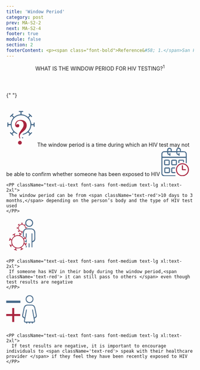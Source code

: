 ```yaml
---
title: 'Window Period'
category: post
prev: MA-S2-2
next: MA-S2-4
footer: true
module: false
section: 2
footerContent: <p><span class="font-bold">Reference&#58; 1.</span>San Francisco AIDS Foundation. HIV FAQs. 2022. Accessed May 19, 2022. https://www.sfaf.org/resource-library/hiv-faqs/</p>
---
```


<Header title="ok">
  WHAT IS THE <span className="text-red">WINDOW PERIOD </span>FOR HIV TESTING?<sup>1</sup>
</Header>

{" "}

<br />
<SingleLayout>
  <PotatoLayout class='items-center w-4/5 mx-auto' gap>
    <svg
      xmlns="http://www.w3.org/2000/svg"
      width="79.357"
      height="98.357"
      viewBox="0 0 79.357 98.357"
    >
      <g
        id="Group_505"
        data-name="Group 505"
        transform="translate(-578 -329.162)"
      >
        <path
          id="Path_32"
          data-name="Path 32"
          d="M206.252,81.185a2.707,2.707,0,0,0-5.364-.614c-.2.766-.294,1.559-.446,2.378h-2.878a76.444,76.444,0,0,0-2.441-8.126,85.568,85.568,0,0,0-4.179-7.778c.65-.625,1.417-1.355,2.156-2.067a21.8,21.8,0,0,0,1.987,1.469,2.67,2.67,0,0,0,3.457-.383,2.59,2.59,0,0,0,.339-3.251,7.616,7.616,0,0,0-1.212-1.569q-2.179-2.231-4.4-4.41a12.38,12.38,0,0,0-1.666-1.462c-1.47-1.006-2.86-.935-3.814.135a3.1,3.1,0,0,0,.036,3.9c.374.516.793.989,1.176,1.469-.757.856-1.39,1.568-2.192,2.478a31.233,31.233,0,0,0-15.7-6.7V53.366c.829-.1,1.559-.142,2.272-.266a2.6,2.6,0,0,0,2.254-2.816,2.437,2.437,0,0,0-2.343-2.495c-3.4-.09-6.816-.1-10.22.008a2.42,2.42,0,0,0-2.522,2.567,2.866,2.866,0,0,0,2.433,2.744c.713.133,1.435.187,2.236.285v3.279a30.243,30.243,0,0,0-15.6,6.575c-.918-.909-1.639-1.622-2.415-2.4.544-.676,1.016-1.23,1.452-1.818a2.584,2.584,0,0,0-.2-3.608,2.514,2.514,0,0,0-3.6-.187c-2.433,2.28-4.82,4.616-7.11,7.038a2.6,2.6,0,0,0,.053,3.8,2.75,2.75,0,0,0,3.823.1c.517-.384,1-.82,1.631-1.337.811.819,1.533,1.533,2.335,2.343a32.129,32.129,0,0,0-6.531,15.664h-3.4c-.053-.766-.053-1.353-.143-1.933a2.837,2.837,0,0,0-2.825-2.621,2.592,2.592,0,0,0-2.62,2.477c-.125,3.333-.16,6.675-.062,10.016a2.723,2.723,0,0,0,2.744,2.673,2.831,2.831,0,0,0,2.744-2.7c.107-.633.16-1.274.241-1.977h3.288a31.878,31.878,0,0,0,6.407,15.566l-2.192,2.547c-.7-.552-1.2-.961-1.72-1.363a2.5,2.5,0,0,0-3.573.054,2.64,2.64,0,0,0-.312,3.787A14.213,14.213,0,0,0,138.7,110.5c1.889,1.89,3.742,3.814,5.676,5.649a2.8,2.8,0,0,0,3.992.169c1.167-1.149,1.194-2.531.045-3.974-.365-.454-.748-.882-1.221-1.435.793-.774,1.506-1.478,2.21-2.165,2.611,1.418,5.043,2.994,7.672,4.1a82.663,82.663,0,0,0,8.153,2.513v2.94c-.775.107-1.417.2-2.067.294a2.711,2.711,0,0,0,.2,5.417c3.261.071,6.522.071,9.784-.027a2.438,2.438,0,0,0,2.468-2.593,2.582,2.582,0,0,0-2.308-2.771c-.7-.116-1.426-.2-2.174-.312v-3.288a31.933,31.933,0,0,0,15.531-6.432c.927.846,1.675,1.524,2.468,2.245-.517.6-.927,1.016-1.283,1.487a3.1,3.1,0,0,0-.116,3.894,3.009,3.009,0,0,0,4.036.116,7.065,7.065,0,0,0,.829-.731c1.729-1.729,3.466-3.456,5.186-5.2a6.563,6.563,0,0,0,.962-1.2,2.81,2.81,0,0,0-.374-3.643,2.855,2.855,0,0,0-3.68-.072c-.526.383-1,.829-1.657,1.391-.784-.91-1.479-1.7-2.228-2.567a29.174,29.174,0,0,0,6.424-15.433h3.27c.125.82.2,1.488.348,2.13a2.912,2.912,0,0,0,2.923,2.46A3.05,3.05,0,0,0,206.3,90.54c-.125-3.119-.009-6.237-.045-9.356m-38.118,28.451A23.746,23.746,0,1,1,191.879,85.89a23.747,23.747,0,0,1-23.746,23.745"
          transform="translate(449.559 282.942)"
          fill="#476a8a"
          stroke="#fff"
          stroke-width="3"
        />
        <g
          id="Path_38"
          data-name="Path 38"
          transform="translate(637.039 506.753)"
          fill="#a9253f"
        >
          <path
            d="M -22.28816032409668 -81.7333984375 C -24.30509185791016 -81.7333984375 -26.13930320739746 -82.50151062011719 -27.59250450134277 -83.95469665527344 C -29.04571533203125 -85.40790557861328 -29.8138370513916 -87.24213409423828 -29.8138370513916 -89.25907897949219 C -29.8138370513916 -91.35214233398438 -29.03593635559082 -93.21207427978516 -27.56424903869629 -94.63779449462891 C -26.11438179016113 -96.04236602783203 -24.25775909423828 -96.78476715087891 -22.19509315490723 -96.78476715087891 C -20.16290473937988 -96.78476715087891 -18.33515930175781 -96.00686645507812 -16.90943717956543 -94.53515625 C -15.50488185882568 -93.08527374267578 -14.76248168945312 -91.26084136962891 -14.76248168945312 -89.25907897949219 C -14.76248168945312 -87.25729370117188 -15.50488185882568 -85.432861328125 -16.90942573547363 -83.98299407958984 C -18.33515930175781 -82.51128387451172 -20.19509315490723 -81.7333984375 -22.28816032409668 -81.7333984375 Z M -22.28816032409668 -98.02031707763672 C -23.09587097167969 -98.02031707763672 -24.27554893493652 -98.31279754638672 -25.30855941772461 -99.7061767578125 C -25.7917594909668 -100.3579406738281 -26.22721481323242 -101.2286987304688 -26.63979339599609 -102.3682098388672 C -27.38731575012207 -104.4328079223633 -27.76634788513184 -106.5666198730469 -27.76634788513184 -108.7103424072266 C -27.76634788513184 -111.537109375 -27.19105911254883 -114.2468338012695 -26.05644798278809 -116.7642288208008 C -24.97103691101074 -119.1724624633789 -23.0736141204834 -122.0951995849609 -20.2557487487793 -125.6994552612305 C -16.65581512451172 -130.3118591308594 -14.82985973358154 -134.24072265625 -14.82985973358154 -137.3753204345703 C -14.82985973358154 -140.1632690429688 -15.4965705871582 -142.2426910400391 -16.86808204650879 -143.7324371337891 C -18.18442535400391 -145.1622924804688 -19.98779296875 -145.8573455810547 -22.3812255859375 -145.8573455810547 C -24.54180335998535 -145.8573455810547 -26.29417037963867 -145.1212768554688 -27.73845863342285 -143.6071014404297 C -28.24381637573242 -143.0772857666016 -28.66022491455078 -142.5043792724609 -28.98944664001465 -141.8837585449219 C -28.71784210205078 -141.9097595214844 -28.43836402893066 -141.9228057861328 -28.15145874023438 -141.9228057861328 C -26.06412696838379 -141.9228057861328 -24.40605926513672 -141.3097991943359 -23.22332572937012 -140.1007995605469 C -22.05552673339844 -138.9070434570312 -21.46339225769043 -137.2385711669922 -21.46339225769043 -135.1417083740234 C -21.46339225769043 -132.9332733154297 -22.14105987548828 -131.1879577636719 -23.47756004333496 -129.9542388916016 C -24.75698089599609 -128.7732238769531 -26.54869270324707 -128.1743927001953 -28.80293655395508 -128.1743927001953 C -31.43082618713379 -128.1743927001953 -33.65738296508789 -129.1282348632812 -35.24188232421875 -130.9328155517578 C -36.76579284667969 -132.6683654785156 -37.53849411010742 -134.9298706054688 -37.53849411010742 -137.6545257568359 C -37.53849411010742 -142.1735382080078 -35.85834884643555 -145.9373931884766 -32.54472732543945 -148.8414764404297 C -29.3272590637207 -151.6612701416016 -25.15627098083496 -153.0910186767578 -20.14759254455566 -153.0910186767578 C -14.69689273834229 -153.0910186767578 -10.20630359649658 -151.5459594726562 -6.800559520721436 -148.4987487792969 C -3.314403772354126 -145.3795166015625 -1.54679274559021 -141.2299957275391 -1.54679274559021 -136.1654205322266 C -1.54679274559021 -132.3711700439453 -2.512103796005249 -128.8384704589844 -4.41590404510498 -125.6654434204102 L -4.420003890991211 -125.6586074829102 L -4.424148082733154 -125.6518096923828 C -5.397426128387451 -124.0528411865234 -6.32887077331543 -122.7996444702148 -7.271703720092773 -121.8205642700195 C -8.14264965057373 -120.916130065918 -10.45166873931885 -118.8689880371094 -14.33058071136475 -115.5622787475586 C -19.4836311340332 -111.1139373779297 -20.25350379943848 -108.4852981567383 -20.25350379943848 -107.3142852783203 C -20.25350379943848 -106.9803237915039 -20.15587615966797 -105.8872146606445 -19.2530460357666 -102.9496765136719 C -19.11023330688477 -102.5053100585938 -19.04361534118652 -101.9981460571289 -19.04361534118652 -101.3579406738281 C -19.04361534118652 -99.42399597167969 -20.40814781188965 -98.02031707763672 -22.28816032409668 -98.02031707763672 Z"
            stroke="none"
          />
          <path
            d="M -20.1475944519043 -150.5910186767578 C -24.55282211303711 -150.5910186767578 -28.13594055175781 -149.3811187744141 -30.89695358276367 -146.9613647460938 C -33.65799331665039 -144.5415649414062 -35.03850173950195 -141.4392852783203 -35.03850173950195 -137.6545257568359 C -35.03850173950195 -135.5449676513672 -34.4801025390625 -133.8542327880859 -33.36327362060547 -132.5823364257812 C -32.2464485168457 -131.3103790283203 -30.72634124755859 -130.6743927001953 -28.80292892456055 -130.6743927001953 C -25.57656860351562 -130.6743927001953 -23.96339416503906 -132.1635284423828 -23.96339416503906 -135.1417236328125 C -23.96339416503906 -137.9958190917969 -25.35940933227539 -139.4228057861328 -28.15146255493164 -139.4228057861328 C -29.82668876647949 -139.4228057861328 -30.97451400756836 -138.8334045410156 -31.5949821472168 -137.6545257568359 C -31.90520858764648 -137.1581573486328 -32.09134292602539 -136.8479309082031 -32.15339660644531 -136.7238464355469 C -32.33952713012695 -136.7238464355469 -32.43259429931641 -137.0650787353516 -32.43259429931641 -137.7476196289062 C -32.43259429931641 -140.7878112792969 -31.47088813781738 -143.3161315917969 -29.5474739074707 -145.3326110839844 C -27.62406158447266 -147.3490905761719 -25.23531532287598 -148.3573455810547 -22.38122177124023 -148.3573455810547 C -19.27895545959473 -148.3573455810547 -16.82815551757812 -147.3801574707031 -15.02884864807129 -145.4257049560547 C -13.22952842712402 -143.4712982177734 -12.32986259460449 -140.7878112792969 -12.32986259460449 -137.3753051757812 C -12.32986259460449 -133.6526184082031 -14.31531524658203 -129.2473449707031 -18.28622245788574 -124.1596450805664 C -20.95418167114258 -120.7471389770508 -22.7845287322998 -117.9395523071289 -23.77724838256836 -115.7369842529297 C -24.76998138427734 -113.5343704223633 -25.26634216308594 -111.1921539306641 -25.26634216308594 -108.7103424072266 C -25.26634216308594 -106.8489685058594 -24.94060897827148 -105.0186309814453 -24.28912734985352 -103.2193145751953 C -23.63764953613281 -101.4199829101562 -22.97066116333008 -100.5203247070312 -22.28815460205078 -100.5203247070312 C -21.79179573059082 -100.5203247070312 -21.54362106323242 -100.7995300292969 -21.54362106323242 -101.3579406738281 C -21.54362106323242 -101.7302093505859 -21.57463455200195 -102.0094146728516 -21.63667488098145 -102.1955413818359 C -22.38122177124023 -104.6153411865234 -22.75350189208984 -106.3215789794922 -22.75350189208984 -107.3142852783203 C -22.75350189208984 -110.1683807373047 -20.48884773254395 -113.5498733520508 -15.95952796936035 -117.4587554931641 C -12.17475509643555 -120.6851043701172 -9.879074096679688 -122.7170867919922 -9.072475433349609 -123.5547027587891 C -8.265888214111328 -124.3922882080078 -7.428274154663086 -125.5246505737305 -6.559635162353516 -126.9516754150391 C -4.884407043457031 -129.7437286376953 -4.046794891357422 -132.8149719238281 -4.046794891357422 -136.1654205322266 C -4.046794891357422 -140.5086212158203 -5.520381927490234 -143.9986724853516 -8.467540740966797 -146.6356353759766 C -11.41470146179199 -149.2725524902344 -15.30804824829102 -150.5910186767578 -20.1475944519043 -150.5910186767578 M -22.19508743286133 -94.28475952148438 C -23.62214279174805 -94.28475952148438 -24.83202171325684 -93.80390930175781 -25.82475471496582 -92.84220886230469 C -26.81747436523438 -91.8804931640625 -27.3138484954834 -90.68612670898438 -27.3138484954834 -89.25907897949219 C -27.3138484954834 -87.89407348632812 -26.81747436523438 -86.7152099609375 -25.82475471496582 -85.72247314453125 C -24.83202171325684 -84.72976684570312 -23.65315628051758 -84.2333984375 -22.28815460205078 -84.2333984375 C -20.86111450195312 -84.2333984375 -19.6667423248291 -84.72976684570312 -18.70503425598145 -85.72247314453125 C -17.74332809448242 -86.7152099609375 -17.26247406005859 -87.89407348632812 -17.26247406005859 -89.25907897949219 C -17.26247406005859 -90.62406921386719 -17.74332809448242 -91.80293273925781 -18.70503425598145 -92.79566955566406 C -19.6667423248291 -93.78839111328125 -20.83008766174316 -94.28475952148438 -22.19508743286133 -94.28475952148438 M -20.1475944519043 -155.5910186767578 C -14.06310081481934 -155.5910186767578 -9.011661529541016 -153.8316650390625 -5.133583068847656 -150.3618621826172 C -3.112167358398438 -148.5531921386719 -1.568595886230469 -146.4078063964844 -0.5457420349121094 -143.9852294921875 C 0.4488868713378906 -141.6295471191406 0.9532051086425781 -138.9985809326172 0.9532051086425781 -136.1654205322266 C 0.9532051086425781 -131.9116821289062 -0.1319694519042969 -127.9462051391602 -2.272167205810547 -124.3792114257812 L -2.288661956787109 -124.3518981933594 C -3.358474731445312 -122.5943984985352 -4.399394989013672 -121.1991577148438 -5.470916748046875 -120.0864486694336 C -6.0631103515625 -119.4714813232422 -7.457117080688477 -118.1367492675781 -12.70323944091797 -113.664436340332 C -17.56014060974121 -109.4703750610352 -17.74668502807617 -107.5042037963867 -17.75327301025391 -107.3251647949219 C -17.74707984924316 -107.2189559936523 -17.67315101623535 -106.3215179443359 -16.86798667907715 -103.6991577148438 C -16.64685821533203 -103.0055084228516 -16.54362106323242 -102.2588500976562 -16.54362106323242 -101.3579406738281 C -16.54362106323242 -99.93388366699219 -16.97829055786133 -98.85649108886719 -17.47281646728516 -98.09165954589844 C -16.61972427368164 -97.62033081054688 -15.82888412475586 -97.01275634765625 -15.11384773254395 -96.274658203125 C -13.24844741821289 -94.34906005859375 -12.26247406005859 -91.92312622070312 -12.26247406005859 -89.25907897949219 C -12.26247406005859 -86.59500122070312 -13.24846076965332 -84.1690673828125 -15.11382102966309 -82.24349975585938 C -17.02158164978027 -80.27426147460938 -19.50240898132324 -79.2333984375 -22.28815460205078 -79.2333984375 C -24.98250198364258 -79.2333984375 -27.42799377441406 -80.25469970703125 -29.3602352142334 -82.1868896484375 C -31.29252815246582 -84.11920166015625 -32.31385040283203 -86.564697265625 -32.31385040283203 -89.25907897949219 C -32.31385040283203 -92.04481506347656 -31.27298164367676 -94.52565002441406 -29.30376815795898 -96.43336486816406 C -28.65019226074219 -97.06651306152344 -27.93546295166016 -97.59825134277344 -27.16957664489746 -98.02461242675781 C -27.21893882751465 -98.08724975585938 -27.26809692382812 -98.15153503417969 -27.31683540344238 -98.21726989746094 C -27.94663619995117 -99.0667724609375 -28.49407577514648 -100.1461486816406 -28.9904613494873 -101.5171203613281 C -29.83707427978516 -103.8553619384766 -30.26634216308594 -106.2755279541016 -30.26634216308594 -108.7103424072266 C -30.26634216308594 -111.8936920166016 -29.61676788330078 -114.9490356445312 -28.33564758300781 -117.7914886474609 C -27.16684722900391 -120.3847427368164 -25.16811370849609 -123.4751281738281 -22.22526168823242 -127.2392654418945 C -18.17960739135742 -132.4227294921875 -17.32986259460449 -135.6126403808594 -17.32986259460449 -137.3753051757812 C -17.32986259460449 -139.5068054199219 -17.78043556213379 -141.0323486328125 -18.70731544494629 -142.0391235351562 C -19.27236747741699 -142.6528930664062 -20.20052909851074 -143.3573455810547 -22.38122177124023 -143.3573455810547 C -22.71923828125 -143.3573455810547 -23.03722381591797 -143.3335876464844 -23.33814430236816 -143.2848205566406 C -22.52803230285645 -142.8418579101562 -21.90366172790527 -142.3268127441406 -21.4362621307373 -141.8490295410156 C -20.30815505981445 -140.6958770751953 -18.96339416503906 -138.5961456298828 -18.96339416503906 -135.1417236328125 C -18.96339416503906 -131.4862518310547 -20.49607467651367 -129.3041381835938 -21.7818489074707 -128.1172485351562 C -23.53784942626953 -126.4962921142578 -25.90008926391602 -125.6743927001953 -28.80292892456055 -125.6743927001953 C -32.17126083374023 -125.6743927001953 -35.04743576049805 -126.9223403930664 -37.12048721313477 -129.2833251953125 C -39.05671310424805 -131.4884338378906 -40.03850173950195 -134.304931640625 -40.03850173950195 -137.6545257568359 C -40.03850173950195 -140.2429504394531 -39.54483413696289 -142.6647338867188 -38.57123565673828 -144.8526306152344 C -37.58788681030273 -147.0623779296875 -36.11466217041016 -149.0369873046875 -34.19247436523438 -150.7216186523438 C -30.50568771362305 -153.9527130126953 -25.78031539916992 -155.5910186767578 -20.1475944519043 -155.5910186767578 Z"
            stroke="none"
            fill="#fff"
          />
        </g>
      </g>
    </svg>
    <PP className="text-ui-text font-sans font-medium text-lg xl:text-2xl">
      The window period is a time during which an HIV test may not be able to
      confirm whether someone has been exposed to HIV
    </PP>
  </PotatoLayout>
  <PotatoLayout class='items-center w-4/5 mx-auto' gap>
    <svg xmlns="http://www.w3.org/2000/svg" xmlns:xlink="http://www.w3.org/1999/xlink" width="74.074" height="76.538" viewBox="0 0 74.074 76.538">
  <defs>
    <clipPath id="clip-path">
      <rect id="Rectangle_112" data-name="Rectangle 112" width="74.074" height="76.538" fill="#476a8a"/>
    </clipPath>
  </defs>
  <g id="Group_503" data-name="Group 503" clip-path="url(#clip-path)">
    <path id="Path_366" data-name="Path 366" d="M65.434,26.906H2.813c-.042.913-.109,1.7-.11,2.485C2.7,42.177,2.756,54.964,2.667,67.75,2.637,72.016,4.705,73.9,8.838,73.9q12.907.013,25.814,0c.643,0,1.287,0,1.93.019.721.023,1.27.3,1.293,1.111a1.29,1.29,0,0,1-1.285,1.444,13.334,13.334,0,0,1-1.444.048c-9.087,0-18.175.023-27.261-.008C3.112,76.5.05,73.444.044,68.679.024,51.469.09,34.26,0,17.051A7.775,7.775,0,0,1,8.013,9.11c2.319-.014,4.5,0,6.75-.023.147,0,.693.022.693.022.048-.978.056-2.354.166-3.441.234-2.3,1.188-4.221,3.432-5.093a6.491,6.491,0,0,1,6.812.874,4.639,4.639,0,0,1,1.91,3.714c0,1.192,0,2.384,0,3.774,4.217,0,8.332.013,12.4.013a19.8,19.8,0,0,1,.238-4.094A5.465,5.465,0,0,1,45.162.128,6.178,6.178,0,0,1,51.636,2.8a7.188,7.188,0,0,1,.751,2.717,33.96,33.96,0,0,1,.029,3.622c2.54,0,4.767-.054,6.989.02a13.11,13.11,0,0,1,4.017.487c3.464,1.271,4.775,4.109,4.809,7.6.054,5.468.015,10.936.016,16.4q0,2.292,0,4.584c0,.322.013.644-.006.965-.091,1.511-.7,2.527-1.49,2.363-1.292-.269-1.161-1.35-1.163-2.311-.006-3.538,0-7.077-.01-10.615,0-.545-.088-1.09-.144-1.727M21.6,16.752c.056-.5.116-.809.122-1.122.016-.9.259-1.651,1.342-1.577,1.028.07,1.268.838,1.273,1.72.007,1.206,0,2.413.012,3.62.01.995.026,2.1-1.183,2.335-1.418.27-1.337-1.008-1.588-1.883-.02-.069-.106-.118-.24-.259-4.46-.449-5.75-3.6-5.869-7.708-3.15,0-6.116-.126-9.064.047a3.676,3.676,0,0,0-3.322,3.042c-.715,2.911-.371,5.869-.3,8.757,2.44.555,60.7.506,62.8-.073,0-1.756.011-3.589-.006-5.421a11.1,11.1,0,0,0-.135-1.914c-.621-3.347-2-4.5-5.427-4.509q-7.361-.026-14.723,0c-.7,0-1.809-.063-2.465-.013.013,3.681.446,4.5,3.386,4.891.048-.47.116-.936.14-1.4.04-.762.437-1.338,1.17-1.192.5.1,1.267.661,1.3,1.061a39.594,39.594,0,0,1-.013,5.536,1.587,1.587,0,0,1-1.12,1.038c-.383.047-.939-.447-1.238-.84a3.793,3.793,0,0,1-.366-1.33c-4.761-.4-5.824-3.731-6.01-7.611-7.292,0-14.725-.042-21.741-.042.208,3.377.235,4.224,3.271,4.846M25.139,9c0-1.214.024-2.17,0-3.124-.065-2.175-1.127-3.2-3.293-3.2s-3.294,1.023-3.4,3.14c-.051,1.013-.009,2.031-.009,3.187Zm24.821.01c.055-2.09.348-4.54-1.5-5.766a3.85,3.85,0,0,0-4.294.1c-1.827,1.588-1.38,3.672-1.393,5.67Z" transform="translate(0 0)" fill="#476a8a"/>
    <path id="Path_367" data-name="Path 367" d="M81,103.42a17.546,17.546,0,0,1,17.483-17.4c8.972.023,17.522,7.351,17.484,17.438A17.483,17.483,0,1,1,81,103.42M98.654,88.656a14.672,14.672,0,0,0-14.968,14.711,14.813,14.813,0,0,0,29.624.345A14.834,14.834,0,0,0,98.654,88.656" transform="translate(-41.895 -44.489)" fill="#a9253f"/>
    <path id="Path_368" data-name="Path 368" d="M31.248,117.252c0,1.368.041,2.737-.01,4.1-.073,1.962-.744,3.027-2.6,3.16a79.433,79.433,0,0,1-9.631.091,3.124,3.124,0,0,1-2.923-3.316c-.1-2.812-.109-5.634.026-8.444.1-2.156,1.191-3.305,3.317-3.42a81.629,81.629,0,0,1,8.682-.015c2.146.112,3.083,1.313,3.137,3.5.036,1.447.007,2.9.007,4.345Zm-2.66-4.923H18.783c-.13,3.209-.094,6.266-.028,9.521,3.454,0,6.6.132,9.833-.075Z" transform="translate(-8.282 -56.534)" fill="#476a8a"/>
    <path id="Path_369" data-name="Path 369" d="M22.557,81.227c-1.362,0-2.727.042-4.088-.011-2.3-.088-3.416-1.127-3.474-3.384q-.109-4.206,0-8.416a3.118,3.118,0,0,1,3.289-3.341c2.8-.066,5.612-.062,8.416,0,2.236.046,3.4,1.216,3.434,3.408q.065,4.207,0,8.417a3.013,3.013,0,0,1-3.248,3.323c-1.441.052-2.886.01-4.329.009m4.849-2.778V68.758c-3.294-.119-6.43-.114-9.643-.025v9.716Z" transform="translate(-7.728 -34.151)" fill="#476a8a"/>
    <path id="Path_370" data-name="Path 370" d="M62.43,81.227c-1.444,0-2.891.062-4.331-.015-2.059-.111-3.142-1.1-3.211-3.141-.1-2.964-.1-5.938.006-8.9.075-2.041,1.191-3.052,3.229-3.094q4.21-.088,8.423,0c2.353.051,3.472,1.21,3.519,3.613q.078,3.969,0,7.942c-.049,2.372-1.213,3.523-3.542,3.594-1.363.041-2.728.007-4.092.007Zm5.025-2.773c0-1.842.055-3.361-.015-4.875-.073-1.564.336-3.179-.356-4.766H57.673v9.642Z" transform="translate(-28.35 -34.153)" fill="#476a8a"/>
    <path id="Path_371" data-name="Path 371" d="M57.607,112.2V121.9c2.005,0,3.9-.044,5.8.022a5.436,5.436,0,0,1,2.3.49c.959.508.83,1.571-.169,2a3.807,3.807,0,0,1-1.393.31c-1.924.033-3.853.094-5.772-.008-2.454-.13-3.48-1.2-3.532-3.624-.057-2.645-.064-5.294.009-7.938.07-2.517.931-3.479,3.458-3.71a54.926,54.926,0,0,1,5.527-.056,1.893,1.893,0,0,1,1.129.322,1.691,1.691,0,0,1,.658,1.133,1.349,1.349,0,0,1-.805.994,21.5,21.5,0,0,1-3.326.349c-1.193.053-2.391.012-3.878.012" transform="translate(-28.34 -56.556)" fill="#476a8a"/>
    <path id="Path_372" data-name="Path 372" d="M107.172,68.782H97.331c-.055.9-.109,1.741-.156,2.587a11.09,11.09,0,0,1-.168,2.387c-.148.52-.668,1.244-1.1,1.3A1.328,1.328,0,0,1,94.379,73.6a33.466,33.466,0,0,1,.288-5.018c.29-1.741,1.055-2.407,2.765-2.458,3.128-.1,6.262-.059,9.391-.009a2.707,2.707,0,0,1,2.743,2.276,13.9,13.9,0,0,1,.179,3.58,1.343,1.343,0,0,1-1.384,1.387c-.96-.008-1.161-.714-1.182-1.486-.027-.941-.006-1.885-.006-3.089" transform="translate(-48.815 -34.169)" fill="#476a8a"/>
    <path id="Path_373" data-name="Path 373" d="M117.132,107.5c1.941,0,3.458,0,4.975,0a4.362,4.362,0,0,1,1.667.083,2.74,2.74,0,0,1,1.488,1.271c.286.913-.6,1.273-1.323,1.3-2.641.086-5.287.148-7.926.063a1.821,1.821,0,0,1-1.682-2.025c-.042-3.292-.034-6.585-.014-9.878a2.581,2.581,0,0,1,.319-1.14,1.08,1.08,0,0,1,2.043-.021,7.042,7.042,0,0,1,.435,2.573c.055,2.471.019,4.945.019,7.776" transform="translate(-59.118 -49.875)" fill="#a9253f"/>
  </g>
</svg>

    <PP className="text-ui-text font-sans font-medium text-lg xl:text-2xl">
     The window period can be from <span className='text-red'>10 days to 3 months,</span> depending on the person’s body and the type of HIV test used
    </PP>

  </PotatoLayout>
  <PotatoLayout class='items-center w-4/5 mx-auto' gap>
    <svg xmlns="http://www.w3.org/2000/svg" xmlns:xlink="http://www.w3.org/1999/xlink" width="78.528" height="93.022" viewBox="0 0 78.528 93.022">
  <defs>
    <clipPath id="clip-path">
      <rect id="Rectangle_38" data-name="Rectangle 38" width="34.185" height="87.521" fill="#476a8a" stroke="#fff" stroke-width="1"/>
    </clipPath>
  </defs>
  <g id="Group_510" data-name="Group 510" transform="translate(-582.997 -594.24)">
    <g id="Group_509" data-name="Group 509">
      <path id="Path_375" data-name="Path 375" d="M157.607,59.852a.981.981,0,0,0-1.945-.223c-.071.278-.107.565-.162.862h-1.043a27.716,27.716,0,0,0-.885-2.946,31.019,31.019,0,0,0-1.515-2.82c.236-.226.514-.491.782-.749a7.9,7.9,0,0,0,.72.533.968.968,0,0,0,1.253-.139.939.939,0,0,0,.123-1.179,2.761,2.761,0,0,0-.439-.569q-.79-.809-1.6-1.6a4.489,4.489,0,0,0-.6-.53.979.979,0,0,0-1.383.049,1.122,1.122,0,0,0,.013,1.415c.136.187.288.359.426.533-.275.31-.5.569-.795.9a11.323,11.323,0,0,0-5.692-2.43V49.767c.3-.035.565-.051.824-.1a.941.941,0,0,0,.817-1.021.883.883,0,0,0-.85-.9c-1.234-.033-2.471-.036-3.705,0a.877.877,0,0,0-.914.931,1.039,1.039,0,0,0,.882.995c.258.048.52.068.811.1v1.189a10.964,10.964,0,0,0-5.656,2.384c-.333-.33-.594-.588-.875-.869.2-.245.368-.446.527-.659a.937.937,0,0,0-.074-1.308.911.911,0,0,0-1.305-.068c-.882.827-1.748,1.673-2.578,2.552a.941.941,0,0,0,.019,1.379,1,1,0,0,0,1.386.036c.187-.139.362-.3.591-.485.294.3.556.556.846.849a11.648,11.648,0,0,0-2.368,5.679h-1.234c-.019-.278-.019-.491-.052-.7a1.029,1.029,0,0,0-1.024-.95.94.94,0,0,0-.95.9c-.045,1.208-.058,2.42-.023,3.631a.987.987,0,0,0,.995.969,1.026,1.026,0,0,0,.995-.979c.039-.229.058-.462.087-.717h1.192a11.558,11.558,0,0,0,2.323,5.644l-.795.924c-.252-.2-.436-.349-.623-.494a.907.907,0,0,0-1.3.02.957.957,0,0,0-.113,1.373,5.153,5.153,0,0,0,.391.407c.685.685,1.357,1.383,2.058,2.048a1.013,1.013,0,0,0,1.447.061.979.979,0,0,0,.016-1.441c-.132-.164-.271-.32-.443-.52l.8-.785c.947.514,1.828,1.085,2.781,1.486a29.971,29.971,0,0,0,2.956.911v1.066c-.281.039-.514.071-.749.107a.983.983,0,0,0,.071,1.964c1.182.026,2.365.026,3.547-.01a.884.884,0,0,0,.895-.94.936.936,0,0,0-.837-1c-.255-.042-.517-.074-.788-.113V72.118a11.577,11.577,0,0,0,5.631-2.332c.336.307.607.552.895.814-.187.216-.336.368-.465.539a1.125,1.125,0,0,0-.042,1.412,1.091,1.091,0,0,0,1.463.042,2.561,2.561,0,0,0,.3-.265c.627-.627,1.257-1.253,1.88-1.886a2.38,2.38,0,0,0,.349-.436,1.019,1.019,0,0,0-.136-1.321,1.035,1.035,0,0,0-1.334-.026c-.191.139-.362.3-.6.5-.284-.33-.536-.617-.808-.931a10.577,10.577,0,0,0,2.329-5.6h1.186c.045.3.071.539.126.772a1.056,1.056,0,0,0,1.06.892,1.106,1.106,0,0,0,.917-1.057c-.045-1.131,0-2.261-.016-3.392m-13.82,10.315a8.609,8.609,0,1,1,8.609-8.609,8.61,8.61,0,0,1-8.609,8.609" transform="translate(481.555 557.32)" fill="#a9253f" stroke="#fff" stroke-width="0.5"/>
      <path id="Path_376" data-name="Path 376" d="M-16394.631-5184.752h-12.439l-5.4,5.88v9.008Z" transform="translate(17042 5806)" fill="#fff"/>
    </g>
    <g id="Group_400" data-name="Group 400" transform="translate(627.34 594.24)">
      <g id="Group_127" data-name="Group 127" transform="translate(0 0)" clip-path="url(#clip-path)">
        <path id="Path_151" data-name="Path 151" d="M34.179,61.033a11.052,11.052,0,0,0-2.142-6.723,10.719,10.719,0,0,0-7.991-4.729q-3.443-.169-6.907-.225a.277.277,0,0,1-.092,0q-3.459.054-6.907.225A10.719,10.719,0,0,0,2.148,54.31,11.052,11.052,0,0,0,.006,61.033c.2,5.445.184,10.905,0,16.35a9.75,9.75,0,0,0,1.927,6.253,9.469,9.469,0,0,0,1.779,1.81c.01.005.02.015.031.02.578.378,1.191.736,1.841,1.109.24.112.486.21.736.3.394.138.772.312,1.4.568v2.464c0,5.45-.02,10.9.01,16.355.015,2.981,1.094,4.627,3.441,5.159.092.02.184.041.281.056a.726.726,0,0,1,.1.02c.2.031.414.056.634.077.112.01.23.02.348.026l.225.015c.082,0,.164.005.245.005.235.005.465.005.7.005h.22q1.411.015,2.822.015h.7q1.411,0,2.822-.015h.22c.235,0,.465,0,.7-.005.082,0,.164-.005.245-.005s.153-.005.225-.015c.118-.005.235-.015.348-.026.22-.02.429-.046.634-.077a.6.6,0,0,0,.1-.02c.1-.015.189-.036.281-.056,2.347-.532,3.425-2.178,3.441-5.159.031-5.455.01-10.905.01-16.355V87.445c.624-.256,1-.429,1.4-.568.251-.092.5-.189.736-.3.649-.373,1.263-.731,1.841-1.109.01-.005.02-.015.031-.02a9.469,9.469,0,0,0,1.779-1.81,9.75,9.75,0,0,0,1.927-6.253c-.184-5.445-.2-10.905,0-16.35M23.186,62.8c-.128,15.077.112,30.026-.061,45.139H22.19a5.45,5.45,0,0,1-2.659,0H18.9v-.1c-.046-.005-.092-.015-.138-.02V89.72H15.426v18.1c-.046.005-.092.015-.138.02v.1h-.634a5.45,5.45,0,0,1-2.659,0h-.936C10.886,92.823,11.126,77.874,11,62.8H7.675V83.6c-.041-.02-.082-.046-.123-.066-2.976-1.585-4.044-2.878-4.1-5.731-.1-5.685.026-11.376.138-17.061V60.7a8.324,8.324,0,0,1,.23-1.82v-.005a7.135,7.135,0,0,1,4.734-5.455,9.144,9.144,0,0,1,1.789-.435,9.043,9.043,0,0,1,1.825-.153c.45.005.895.01,1.345.01h.23c1.023-.005,2.05-.005,3.073,0h.542c1.023-.005,2.05-.005,3.073,0,.077.005.153,0,.23,0,.45,0,.895-.005,1.345-.01a9.043,9.043,0,0,1,1.825.153,9.144,9.144,0,0,1,1.789.435,7.135,7.135,0,0,1,4.734,5.455v.005a8.323,8.323,0,0,1,.23,1.82v.046c.112,5.685.24,11.376.138,17.061-.051,2.853-1.12,4.146-4.1,5.731-.041.02-.082.046-.123.066V62.8Z" transform="translate(0 -24.122)" fill="#476a8a" stroke="#fff" stroke-width="1"/>
        <path id="Path_152" data-name="Path 152" d="M20.48,0A10.937,10.937,0,0,0,9.524,11.28,11.058,11.058,0,1,0,20.48,0m.113,18.559a7.175,7.175,0,0,1-7.5-7.3,7.488,7.488,0,1,1,14.969-.3,7.249,7.249,0,0,1-7.474,7.6" transform="translate(-3.246 0)" fill="#476a8a" stroke="#fff" stroke-width="1"/>
      </g>
    </g>
    <path id="Path_374" data-name="Path 374" d="M178.493,69.011a1.722,1.722,0,0,0-3.413-.391c-.125.488-.187.992-.283,1.513h-1.831a48.64,48.64,0,0,0-1.553-5.17,54.442,54.442,0,0,0-2.659-4.949c.414-.4.9-.862,1.372-1.315a13.872,13.872,0,0,0,1.264.935,1.7,1.7,0,0,0,2.2-.244,1.648,1.648,0,0,0,.215-2.069,4.846,4.846,0,0,0-.771-1q-1.386-1.419-2.8-2.806a7.877,7.877,0,0,0-1.06-.93,1.718,1.718,0,0,0-2.426.086,1.97,1.97,0,0,0,.023,2.483c.238.328.5.629.748.935-.482.545-.884,1-1.395,1.577a19.871,19.871,0,0,0-9.989-4.264V51.312c.527-.062.992-.09,1.446-.17a1.651,1.651,0,0,0,1.434-1.791,1.55,1.55,0,0,0-1.491-1.587c-2.166-.057-4.337-.062-6.5.005a1.54,1.54,0,0,0-1.6,1.633,1.823,1.823,0,0,0,1.548,1.746c.454.084.913.119,1.423.181v2.086A19.242,19.242,0,0,0,142.46,57.6c-.584-.578-1.043-1.032-1.536-1.525.346-.43.646-.782.924-1.156a1.644,1.644,0,0,0-.13-2.3,1.6,1.6,0,0,0-2.29-.119c-1.548,1.451-3.067,2.937-4.524,4.478a1.652,1.652,0,0,0,.034,2.421,1.749,1.749,0,0,0,2.432.063c.329-.244.635-.522,1.037-.85.516.521.975.975,1.485,1.49a20.441,20.441,0,0,0-4.155,9.966h-2.166c-.034-.488-.034-.861-.091-1.23a1.805,1.805,0,0,0-1.8-1.667,1.649,1.649,0,0,0-1.667,1.576c-.079,2.121-.1,4.247-.04,6.373a1.732,1.732,0,0,0,1.746,1.7,1.8,1.8,0,0,0,1.746-1.718c.068-.4.1-.811.153-1.258h2.092a20.282,20.282,0,0,0,4.076,9.9L138.4,85.372c-.442-.351-.765-.612-1.094-.867a1.591,1.591,0,0,0-2.273.035,1.68,1.68,0,0,0-.2,2.409,9.039,9.039,0,0,0,.686.714c1.2,1.2,2.381,2.426,3.611,3.594a1.778,1.778,0,0,0,2.54.108,1.718,1.718,0,0,0,.028-2.528c-.232-.289-.476-.561-.777-.913.5-.493.958-.941,1.406-1.378,1.661.9,3.209,1.9,4.881,2.608a52.592,52.592,0,0,0,5.187,1.6v1.871c-.493.068-.9.125-1.315.187a1.725,1.725,0,0,0,.125,3.447c2.075.045,4.15.045,6.225-.017A1.551,1.551,0,0,0,159,94.59a1.643,1.643,0,0,0-1.468-1.763c-.448-.074-.907-.13-1.383-.2V90.537a20.317,20.317,0,0,0,9.881-4.092c.59.539,1.066.969,1.57,1.429-.329.379-.59.646-.816.946a1.974,1.974,0,0,0-.074,2.477,1.915,1.915,0,0,0,2.568.074,4.494,4.494,0,0,0,.527-.465c1.1-1.1,2.205-2.2,3.3-3.31a4.175,4.175,0,0,0,.612-.766,1.788,1.788,0,0,0-.238-2.318,1.817,1.817,0,0,0-2.341-.046c-.334.244-.635.527-1.054.885-.5-.579-.941-1.083-1.417-1.633A18.561,18.561,0,0,0,172.75,73.9h2.081c.079.522.125.947.221,1.355a1.852,1.852,0,0,0,1.859,1.565,1.94,1.94,0,0,0,1.61-1.854c-.079-1.984-.006-3.968-.028-5.953m-24.252,18.1a15.108,15.108,0,1,1,15.108-15.107A15.109,15.109,0,0,1,154.24,87.113" transform="translate(487.822 542.049) rotate(17)" fill="#a9253f" stroke="#fff" stroke-width="1.5"/>
  </g>
</svg>

    <PP className="text-ui-text font-sans font-medium text-lg xl:text-2xl">
     If someone has HIV in their body during the window period,<span className='text-red'> it can still pass to others </span> even though test results are negative
    </PP>

  </PotatoLayout>
  <PotatoLayout class='items-center w-4/5 mx-auto' gap>
    <svg xmlns="http://www.w3.org/2000/svg" xmlns:xlink="http://www.w3.org/1999/xlink" width="82.525" height="87.554" viewBox="0 0 82.525 87.554">
  <defs>
    <clipPath id="clip-path">
      <rect id="Rectangle_39" data-name="Rectangle 39" width="40.123" height="87.554" fill="#476a8a" stroke="#fff" stroke-width="1"/>
    </clipPath>
  </defs>
  <g id="Group_508" data-name="Group 508" transform="translate(-574 -739.723)">
    <g id="Group_401" data-name="Group 401" transform="translate(-55.854 111.064)">
      <g id="Group_133" data-name="Group 133" transform="translate(672.256 628.659)">
        <g id="Group_129" data-name="Group 129" transform="translate(0 0)" clip-path="url(#clip-path)">
          <path id="Path_153" data-name="Path 153" d="M38.464,89.543c2.037-1.713,1.881-5.326,1.206-8.166-.782-3.3-1.3-6.657-1.96-9.981l-1.937-8.608,0,0v0c-1.587-4.958-4.981-7.928-9.6-8.11-4.181-.163-8.375-.051-12.556.084-3.738.126-6.355,2.183-8.114,5.354A26.085,26.085,0,0,0,4.158,63.17v0l-1.8,8.845-.265,1.3c-.377,1.867-.768,3.734-1.155,5.6L.243,82.308.057,83.621C-.111,85.665,0,87.882,1.682,89.548l2.812,2.039c.452.265.95.559,1.443.847-.182,1.047-.321,1.96-.493,2.868s-.391,1.82-.559,2.733c-.573,3.166.787,5.107,3.938,5.619.582.093,1.173.121,1.895.2,0,2.709-.042,5.261.009,7.812.061,3.352,1.69,4.986,5.014,5.042,2.64.047,5.275.019,7.914.009,4.195-.014,5.768-1.56,5.787-5.7.009-2.384,0-4.767,0-7.174.554-.074.847-.126,1.15-.154,3.878-.386,5.219-2.2,4.516-6.089-.312-1.732-.591-3.468-.889-5.191a3.139,3.139,0,0,1,.95-.642Zm-19.944,23.7a5.829,5.829,0,0,1-.908.251c-3.538.228-3.65.126-3.65-3.408v-6.215H18.52Zm7.523.084c-1.378.074-2.714.144-4.236.228v-9.8h4.236Zm7.514-24.422c-1.378-7.211-2.7-14.176-4.06-21.289-1.075.149-1.96.27-3.091.428,1.853,10.815,4.046,21.364,5.936,32.206H8.139a11.236,11.236,0,0,1,.019-2.025q2.626-14.036,5.3-28.058c.112-.605.107-1.224.182-2.09-.917-.163-1.783-.312-2.961-.517C9.317,74.678,7.971,81.7,6.621,88.765a6.134,6.134,0,0,1-2.179-1.471,4.244,4.244,0,0,1-.94-3.9q.426-2.116.847-4.232,1.39-6.948,2.756-13.9c1.071-5.424,3.729-7.616,9.348-7.612,3.021,0,6.047.084,9.069.093a7.785,7.785,0,0,1,7.248,6.336c.722,3.859,1.522,7.7,2.328,11.545.549,2.64,1.108,5.279,1.639,7.924.419,2.067-.209,3.45-2.3,4.823-.265.177-.559.354-.875.531" transform="translate(0 -29.175)" fill="#476a8a" stroke="#fff" stroke-width="1"/>
          <path id="Path_154" data-name="Path 154" d="M39.078,11.19a10.955,10.955,0,1,1-21.906-.371,10.955,10.955,0,1,1,21.906.371M28.146,18.7a7.571,7.571,0,0,0,7.716-7.491C35.8,6.742,32.656,3.316,28.3,3.25a7.821,7.821,0,0,0-7.913,7.665A7.769,7.769,0,0,0,28.146,18.7" transform="translate(-7.892 0)" fill="#476a8a" stroke="#fff" stroke-width="1"/>
        </g>
      </g>
    </g>
    <g id="Group_507" data-name="Group 507" transform="translate(4 148.845)">
      <rect id="Rectangle_44" data-name="Rectangle 44" width="38" height="6" transform="translate(570 606)" fill="#476a8a"/>
      <g id="Group_177" data-name="Group 177" transform="translate(570 625.896)">
        <rect id="Rectangle_45" data-name="Rectangle 45" width="37.524" height="5.361" transform="translate(0 16.015)" fill="#a9253f"/>
        <rect id="Rectangle_46" data-name="Rectangle 46" width="37.524" height="5.361" transform="translate(16.082 37.458) rotate(-90)" fill="#a9253f"/>
      </g>
    </g>
  </g>
</svg>

    <PP className="text-ui-text font-sans font-medium text-lg xl:text-2xl">
      If test results are negative, it is important to encourage individuals to <span className='text-red'> speak with their healthcare provider </span> if they feel they have been recently exposed to HIV
    </PP>

  </PotatoLayout>
</SingleLayout>
